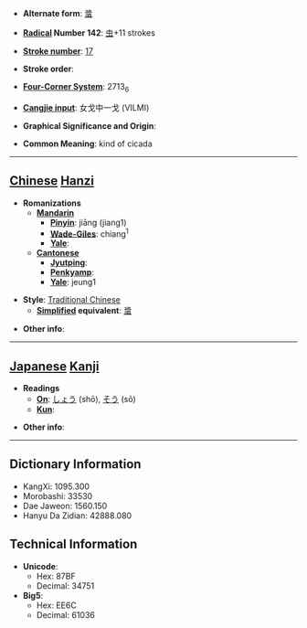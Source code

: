 * '''Alternate form''': [[螀]]

* '''[[Wiktionary:Chinese radical index| Radical]] Number 142''': [[Wiktionary:Chinese radical index 虫|虫]]+11 strokes

* '''[[Wiktionary:Chinese total strokes index|Stroke number]]''': [[Wiktionary:Chinese total strokes index 17|17]]

* '''Stroke order''': 

* '''[[Wiktionary:Chinese four corner index|Four-Corner System]]''': 2713<sub>6</sub>

* '''[[Wiktionary:Chinese Cangjie index|Cangjie input]]''': 女戈中一戈 (VILMI)

* '''Graphical Significance and Origin''': 

* '''Common Meaning''': kind of cicada

----

== [[Chinese]] [[Hanzi]] ==

* '''Romanizations'''
** '''[[Mandarin]]'''
*** '''[[Pinyin]]''': jiāng (jiang1)
*** '''[[Wade-Giles]]''': chiang<sup>1</sup>
*** '''[[Yale]]''': 
** '''[[Cantonese]]'''
*** '''[[Jyutping]]''':
*** '''[[Penkyamp]]''': 
*** '''[[Yale]]''': jeung1

* '''Style''': [[Traditional Chinese]] 
** '''[[Simplified Chinese|Simplified]] equivalent''': [[螀]]

* '''Other info''': 

----

== [[Japanese]] [[Kanji]] ==

* '''Readings'''
** '''[[On]]''': [[しょう]] (shō), [[そう]] (sō)
** '''[[Kun]]''': 

* '''Other info''':  

----

== Dictionary Information ==

* KangXi: 1095.300
* Morobashi: 33530
* Dae Jaweon: 1560.150
* Hanyu Da Zidian: 42888.080

== Technical Information ==

* '''Unicode''':
** Hex: 87BF
** Decimal: 34751
* '''Big5''':
** Hex: EE6C
** Decimal: 61036